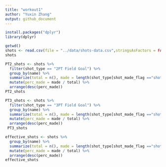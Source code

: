 ```yaml
---
title: "workout1"
author: "Yuxin Zhang"
output: github_document
---
```


```r
install.packages("dplyr")
library(dplyr)
```
```r
getwd()
shots <- read.csv(file = "../data/shots-data.csv",stringsAsFactors = FALSE)
shots
```
```r
PT2_shots <- shots %>%
  filter(shot_type == "2PT Field Goal") %>%
  group_by(name) %>%
  summarize(total = n(), made = length(shot_type[shot_made_flag =="shot_yes"])) %>%
  mutate(perc_made = made / total) %>%
  arrange(desc(perc_made))
PT2_shots 
```
```r
PT3_shots <- shots %>%
  filter(shot_type == "3PT Field Goal") %>%
  group_by(name) %>%
  summarize(total = n(), made = length(shot_type[shot_made_flag =="shot_yes"])) %>%
  mutate(perc_made = made / total) %>%
  arrange(desc(perc_made))
 PT3_shots
```
```r
effective_shots <- shots %>%
  group_by(name) %>%
  summarize(total = n(), made = length(shot_type[shot_made_flag =="shot_yes"])) %>%
  mutate(perc_made = made / total) %>%
  arrange(desc(perc_made))
effective_shots
```


